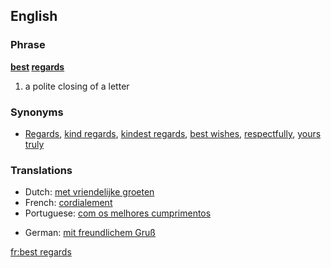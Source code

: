 ==English==

===Phrase===
'''[[best]] [[regards]]'''
# a polite closing of a letter

===Synonyms===
*[[Regards]], [[kind regards]], [[kindest regards]], [[best wishes]], [[respectfully]], [[yours truly]]

===Translations===

{{top}}
*Dutch: [[met vriendelijke groeten]]
*French: [[cordialement]]
*Portuguese: [[com os melhores cumprimentos]]
{{mid}}
*German: [[mit freundlichem Gruß]]
{{bottom}}

[[fr:best regards]]